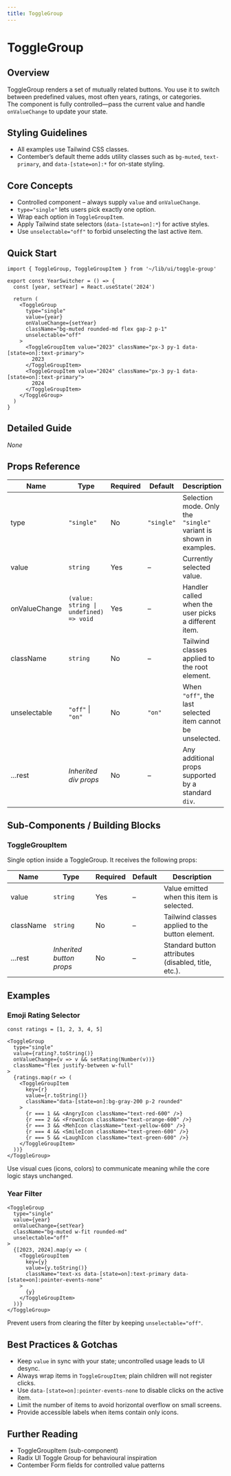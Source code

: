 ```yaml
---
title: ToggleGroup
---
```


<!-- Edited by human: false -->
<!-- Examples count: 6 -->
<!-- Source examples: 0 -->
<!-- Playground examples: 0 -->
<!-- External examples: 6 -->
<!-- Import examples: 5 -->

# ToggleGroup

## Overview
ToggleGroup renders a set of mutually related buttons. You use it to switch between predefined values, most often years, ratings, or categories.  
The component is fully controlled—pass the current value and handle `onValueChange` to update your state.

## Styling Guidelines
* All examples use Tailwind CSS classes.  
* Contember’s default theme adds utility classes such as `bg-muted`, `text-primary`, and `data-[state=on]:*` for on-state styling.

## Core Concepts
* Controlled component – always supply `value` and `onValueChange`.
* `type="single"` lets users pick exactly one option.
* Wrap each option in `ToggleGroupItem`.
* Apply Tailwind state selectors (`data-[state=on]:*`) for active styles.
* Use `unselectable="off"` to forbid unselecting the last active item.

## Quick Start
```tsx
import { ToggleGroup, ToggleGroupItem } from '~/lib/ui/toggle-group'

export const YearSwitcher = () => {
  const [year, setYear] = React.useState('2024')

  return (
    <ToggleGroup
      type="single"
      value={year}
      onValueChange={setYear}
      className="bg-muted rounded-md flex gap-2 p-1"
      unselectable="off"
    >
      <ToggleGroupItem value="2023" className="px-3 py-1 data-[state=on]:text-primary">
        2023
      </ToggleGroupItem>
      <ToggleGroupItem value="2024" className="px-3 py-1 data-[state=on]:text-primary">
        2024
      </ToggleGroupItem>
    </ToggleGroup>
  )
}
```

## Detailed Guide
_None_

## Props Reference
| Name | Type | Required | Default | Description |
|------|------|----------|---------|-------------|
| type | `"single"` | No | `"single"` | Selection mode. Only the `"single"` variant is shown in examples. |
| value | `string` | Yes | – | Currently selected value. |
| onValueChange | `(value: string \| undefined) => void` | Yes | – | Handler called when the user picks a different item. |
| className | `string` | No | – | Tailwind classes applied to the root element. |
| unselectable | `"off"` \| `"on"` | No | `"on"` | When `"off"`, the last selected item cannot be unselected. |
| …rest | *Inherited div props* | No | – | Any additional props supported by a standard `div`. |

## Sub-Components / Building Blocks
### ToggleGroupItem
Single option inside a ToggleGroup. It receives the following props:

| Name | Type | Required | Default | Description |
|------|------|----------|---------|-------------|
| value | `string` | Yes | – | Value emitted when this item is selected. |
| className | `string` | No | – | Tailwind classes applied to the button element. |
| …rest | *Inherited button props* | No | – | Standard button attributes (disabled, title, etc.). |

## Examples
### Emoji Rating Selector
```tsx
const ratings = [1, 2, 3, 4, 5]

<ToggleGroup
  type="single"
  value={rating?.toString()}
  onValueChange={v => v && setRating(Number(v))}
  className="flex justify-between w-full"
>
  {ratings.map(r => (
    <ToggleGroupItem
      key={r}
      value={r.toString()}
      className="data-[state=on]:bg-gray-200 p-2 rounded"
    >
      {r === 1 && <AngryIcon className="text-red-600" />}
      {r === 2 && <FrownIcon className="text-orange-600" />}
      {r === 3 && <MehIcon className="text-yellow-600" />}
      {r === 4 && <SmileIcon className="text-green-600" />}
      {r === 5 && <LaughIcon className="text-green-600" />}
    </ToggleGroupItem>
  ))}
</ToggleGroup>
```
Use visual cues (icons, colors) to communicate meaning while the core logic stays unchanged.

### Year Filter
```tsx
<ToggleGroup
  type="single"
  value={year}
  onValueChange={setYear}
  className="bg-muted w-fit rounded-md"
  unselectable="off"
>
  {[2023, 2024].map(y => (
    <ToggleGroupItem
      key={y}
      value={y.toString()}
      className="text-xs data-[state=on]:text-primary data-[state=on]:pointer-events-none"
    >
      {y}
    </ToggleGroupItem>
  ))}
</ToggleGroup>
```
Prevent users from clearing the filter by keeping `unselectable="off"`.

## Best Practices & Gotchas
* Keep `value` in sync with your state; uncontrolled usage leads to UI desync.
* Always wrap items in `ToggleGroupItem`; plain children will not register clicks.
* Use `data-[state=on]:pointer-events-none` to disable clicks on the active item.
* Limit the number of items to avoid horizontal overflow on small screens.
* Provide accessible labels when items contain only icons.

## Further Reading
* ToggleGroupItem (sub-component)
* Radix UI Toggle Group for behavioural inspiration
* Contember Form fields for controlled value patterns

<!-- End of Generated Documentation -->